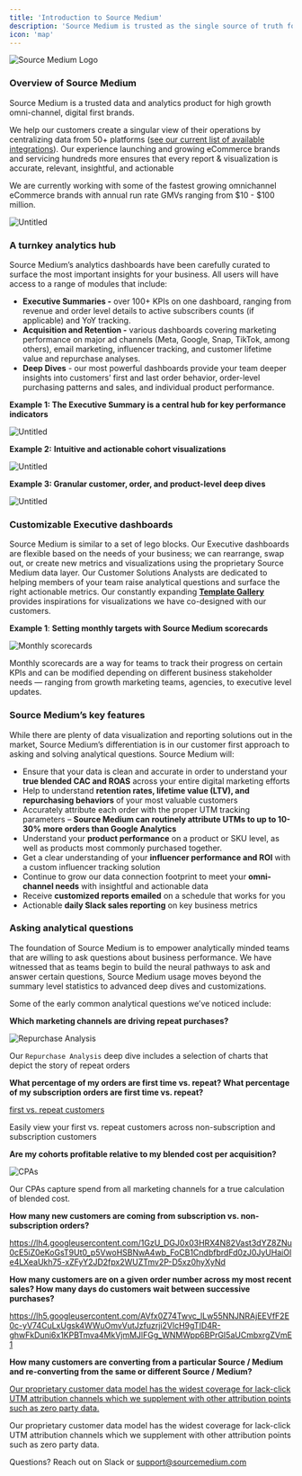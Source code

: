 ```yaml
---
title: 'Introduction to Source Medium'
description: 'Source Medium is trusted as the single source of truth for analytically minded eCommerce brands'
icon: 'map'
---
```


![Source Medium Logo](/logo/sm_logo.svg)

### Overview of Source Medium

Source Medium is a trusted data and analytics product for high growth omni-channel, digital first brands. 

We help our customers create a singular view of their operations by centralizing data from 50+ platforms ([see our current list of available integrations](https://help.sourcemedium.com/integration-docs)). Our experience launching and growing eCommerce brands and servicing hundreds more ensures that every report & visualization is accurate, relevant, insightful, and actionable

We are currently working with some of the fastest growing omnichannel eCommerce brands with annual run rate GMVs ranging from $10 - $100 million.

![Untitled](/images/article-imgs/intro-to-sm/intro-to-sm-1.png)

### A turnkey analytics hub

Source Medium’s analytics dashboards have been carefully curated to surface the most important insights for your business. All users will have access to a range of modules that include: 

- **Executive Summaries -** over 100+ KPIs on one dashboard, ranging from revenue and order level details to active subscribers counts (if applicable) and YoY tracking.
- **Acquisition and Retention -** various dashboards covering marketing performance on major ad channels (Meta, Google, Snap, TikTok, among others), email marketing, influencer tracking, and customer lifetime value and repurchase analyses.
- **Deep Dives** - our most powerful dashboards provide your team deeper insights into customers’ first and last order behavior, order-level purchasing patterns and sales, and individual product performance.

**Example 1: The Executive Summary is a central hub for key performance indicators**

![Untitled](/images/article-imgs/intro-to-sm/intro-to-sm-2.png)

**Example 2:** **Intuitive and actionable cohort visualizations**

![Untitled](/images/article-imgs/intro-to-sm/intro-to-sm-3.png)

**Example 3: Granular customer, order, and product-level deep dives**

![Untitled](/images/article-imgs/intro-to-sm/intro-to-sm-4.png)

### Customizable Executive dashboards

Source Medium is similar to a set of lego blocks. Our Executive dashboards are flexible based on the needs of your business; we can rearrange, swap out, or create new metrics and visualizations using the proprietary Source Medium data layer. Our Customer Solutions Analysts are dedicated to helping members of your team raise analytical questions and surface the right actionable metrics. Our constantly expanding [**Template Gallery**](https://help.sourcemedium.com/articles/template-gallery) provides inspirations for visualizations we have co-designed with our customers. 

**Example 1**: **Setting monthly targets with Source Medium scorecards** 

![Monthly scorecards](/images/article-imgs/intro-to-sm/intro-to-sm-5.png)

Monthly scorecards are a way for teams to track their progress on certain KPIs and can be modified depending on different business stakeholder needs — ranging from growth marketing teams, agencies, to executive level updates.

### Source Medium’s key features

While there are plenty of data visualization and reporting solutions out in the market, Source Medium’s differentiation is in our customer first approach to asking and solving analytical questions. Source Medium will: 

- Ensure that your data is clean and accurate in order to understand your **true blended CAC and ROAS** across your entire digital marketing efforts
- Help to understand **retention rates, lifetime value (LTV), and repurchasing behaviors** of your most valuable customers
- Accurately attribute each order with the proper UTM tracking parameters – **Source Medium can routinely attribute UTMs to up to 10-30% more orders than Google Analytics**
- Understand your **product performance** on a product or SKU level, as well as products most commonly purchased together.
- Get a clear understanding of your **influencer performance and ROI** with a custom influencer tracking solution
- Continue to grow our data connection footprint to meet your **omni-channel needs** with insightful and actionable data
- Receive **customized reports emailed** on a schedule that works for you
- Actionable **daily Slack sales reporting** on key business metrics

### Asking analytical questions

The foundation of Source Medium is to empower analytically minded teams that are willing to ask questions about business performance. We have witnessed that as teams begin to build the neural pathways to ask and answer certain questions, Source Medium usage moves beyond the summary level statistics to advanced deep dives and customizations. 

Some of the early common analytical questions we’ve noticed include: 

**Which marketing channels are driving repeat purchases?**

![`Repurchase Analysis`](/images/article-imgs/intro-to-sm/intro-to-sm-6.png)

Our `Repurchase Analysis` deep dive includes a selection of charts that depict the story of repeat orders

**What percentage of my orders are first time vs. repeat? What percentage of my subscription orders are first time vs. repeat?**

[first vs. repeat customers](https://lh5.googleusercontent.com/iFG3qOtkMCnnCczeO550HLPCyP4joGrBHFMcNJJIm6zjXQZUmZ6Wb_hQeRKFH7Lhajx9YmMq80Hi3mYVzU4-_7M3OQnhA_p2KG6iL274T4A5Pkls2ra8UcnOJ5WoKZudVwtDvjsj)

Easily view your first vs. repeat customers across non-subscription and subscription customers

**Are my cohorts profitable relative to my blended cost per acquisition?**

![CPAs](/images/article-imgs/intro-to-sm/intro-to-sm-8.png)

Our CPAs capture spend from all marketing channels for a true calculation of blended cost. 

**How many new customers are coming from subscription vs. non-subscription orders?**

https://lh4.googleusercontent.com/1GzU_DGJ0x03HRX4N82Vast3dYZ8ZNu0cE5iZ0eKoGsT9Ut0_p5VwoHSBNwA4wb_FoCB1CndbfbrdFd0zJ0JyUHaiOle4LXeaUkh75-xZFyY2JD2fpx2WUZTmv2P-D5xz0hyXyNd

**How many customers are on a given order number across my most recent sales? How many days do customers wait between successive purchases?**

https://lh5.googleusercontent.com/AVfx0Z74Twvc_lLw55NNJNRAjEEVfF2E0c-yV74CuLxUgsk4WWuOmvVutJzfuzrji2VlcH9gTID4R-ghwFkDuni6x1KPBTmva4MkVjmMJlFGg_WNMWpp6BPrGI5aUCmbxrgZVmE1

**How many customers are converting from a particular Source / Medium and re-converting from the same or different Source / Medium?**

[Our proprietary customer data model has the widest coverage for lack-click UTM attribution channels which we supplement with other attribution points such as zero party data.  ](https://lh3.googleusercontent.com/LAJ_-PFZtAY7_IAyrpO80qeIjb3Zw96hxaM3ciDnr_D9bwyzMGGjyGxhjD9EJ4yBwJYHTZg5RuVDIhIhs0W5WrXisZKhRz98zwPjDD7mN9wPH5FnNsYBc2zLafShE3olHduy9a5Q)

Our proprietary customer data model has the widest coverage for lack-click UTM attribution channels which we supplement with other attribution points such as zero party data.  

> 
Questions? Reach out on Slack or [support@sourcemedium.com](mailto:support@supportmedium.com)
>